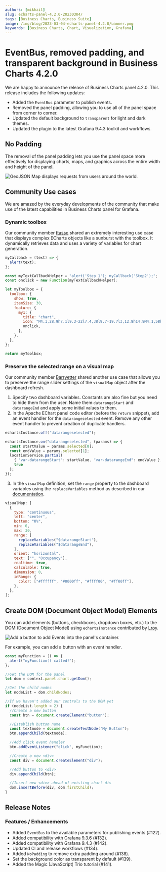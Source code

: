 ```yaml
---
authors: [mikhail]
slug: echarts-panel-4.2.0-20230304/
tags: [Business Charts, Business Suite]
image: /img/blog/2023-03-04-echarts-panel-4.2.0/banner.png
keywords: [Business Charts, Chart, Visualization, Grafana]
---
```



# EventBus, removed padding, and transparent background in Business Charts 4.2.0

We are happy to announce the release of Business Charts panel 4.2.0. This release includes the following updates:

- Added the `EventBus` parameter to publish events.
- Removed the panel padding, allowing you to use all of the panel space from corner to corner.
- Updated the default background to `transparent` for light and dark themes.
- Updated the plugin to the latest Grafana 9.4.3 toolkit and workflows.

## No Padding

The removal of the panel padding lets you use the panel space more effectively for displaying charts, maps, and graphics across the entire width and height of the panel.

<Image
  title="GeoJSON Map displays requests from users around the world."
  src="/img/blog/2023-03-04-echarts-panel-4.2.0/map.png"
/>

## Community Use cases

We are amazed by the everyday developments of the community that make use of the latest capabilities in Business Charts panel for Grafana.

### Dynamic toolbox

Our community member [ftasso](https://github.com/ftasso) shared an extremely interesting use case that displays complex ECharts objects like a sunburst with the toolbox. It dynamically retrieves data and uses a variety of variables for chart generation.

```js
myCallback = (text) => {
  alert(text);
};

const myTextCallbackHelper = "alert('Step 1'); myCallback('Step2');";
const onclick = new Function(myTextCallbackHelper);

let myToolbox = {
  toolbox: {
    show: true,
    itemSize: 30,
    feature: {
      my1: {
        title: "chart",
        icon: "M4.1,28.9h7.1l9.3-22l7.4,38l9.7-19.7l3,12.8h14.9M4.1,58h51.4",
        onclick,
      },
    },
  },
};

return myToolbox;
```

### Preserve the selected range on a visual map

Our community member [Barryetter](https://github.com/Barryetter) shared another use case that allows you to preserve the range slider settings of the `visualMap` object after the dashboard refresh.

1. Specify two dashboard variables. Constants are also fine but you need to hide them from the user. Name them `datarangeStart` and `datarangeEnd` and apply some initial values to them.
2. In the Apache EChart panel code editor (before the `return` snippet), add an event handler for the `datarangeselected` event. Remove any other event handler to prevent creation of duplicate handlers.

```js
echartsInstance.off("datarangeselected");

echartsInstance.on("datarangeselected", (params) => {
  const startValue = params.selected[0];
  const endValue = params.selected[1];
  locationService.partial(
    { "var-datarangeStart": startValue, "var-datarangeEnd": endValue },
    true
  );
});
```

3. In the `visualMap` definition, set the `range` property to the dashboard variables using the `replaceVariables` method as described in our [documentation](/plugins/business-charts/variables).

```js
visualMap: [
  {
    type: "continuous",
    left: "center",
    bottom: "0%",
    min: 0,
    max: 30,
    range: [
      replaceVariables("$datarangeStart"),
      replaceVariables("$datarangeEnd"),
    ],
    orient: "horizontal",
    text: ["", "Occupancy"],
    realtime: true,
    calculable: true,
    dimension: 0,
    inRange: {
      color: ["#ffffff", "#0000ff", "#ffff00", "#ff00ff"],
    },
  },
];
```

## Create DOM (Document Object Model) Elements

You can add elements (buttons, checkboxes, dropdown boxes, etc.) to the DOM (Document Object Model) using `echartsInstance` contributed by [Lroy](https://github.com/Lroy).

<Image
  title="Add a button to add Events into the panel's container."
  src="/img/blog/2023-03-04-echarts-panel-4.2.0/dom.png"
/>

For example, you can add a button with an event handler.

```js
const myFunction = () => {
  alert("myFunction() called!");
};

//Get the DOM for the panel
let dom = context.panel.chart.getDom();

//Get the child nodes
let nodeList = dom.childNodes;

//If we haven't added our controls to the DOM yet
if (nodeList.length < 2) {
  //Create a new button
  const btn = document.createElement("button");

  //Establish button name
  const textnode = document.createTextNode("My Button");
  btn.appendChild(textnode);

  //Add click event handler
  btn.addEventListener("click", myFunction);

  //Create a new <div>
  const div = document.createElement("div");

  //Add button to <div>
  div.appendChild(btn);

  //Insert new <div> ahead of existing chart div
  dom.insertBefore(div, dom.firstChild);
}
```

<GettingStarted />

<Tutorial />

## Release Notes

### Features / Enhancements

- Added `EventBus` to the available parameters for publishing events (#122).
- Added compatibility with Grafana 9.3.6 (#132).
- Added compatibility with Grafana 9.4.3 (#142).
- Updated CI and release workflows (#134).
- Added `NoPadding` to remove extra padding around (#138).
- Set the background color as transparent by default (#139).
- Added the Magic (JavaScript) Trio tutorial (#141).

<Feedback />
